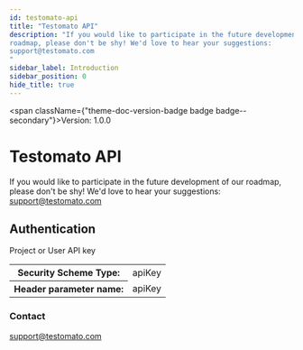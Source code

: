 ```yaml
---
id: testomato-api
title: "Testomato API"
description: "If you would like to participate in the future development of our
roadmap, please don't be shy! We'd love to hear your suggestions:
support@testomato.com
"
sidebar_label: Introduction
sidebar_position: 0
hide_title: true
---
```



<span className={"theme-doc-version-badge badge badge--secondary"}>Version: 1.0.0</span>

# Testomato API



If you would like to participate in the future development of our
roadmap, please don't be shy! We'd love to hear your suggestions:
support@testomato.com


<div style={{"marginBottom":"2rem"}}><h2 id={"authentication"} style={{"marginBottom":"1rem"}}>Authentication</h2><Tabs><TabItem label={"API Key"} value={"ApiKey"}>

Project or User API key

<div><table><tbody><tr><th>Security Scheme Type:</th><td>apiKey</td></tr><tr><th>Header parameter name:</th><td>apiKey</td></tr></tbody></table></div></TabItem></Tabs></div><div style={{"display":"flex","flexDirection":"column","marginBottom":"var(--ifm-paragraph-margin-bottom)"}}><h3 style={{"marginBottom":"0.25rem"}}>Contact</h3><span><a href={"mailto:support@testomato.com"}>support@testomato.com</a></span></div>
      